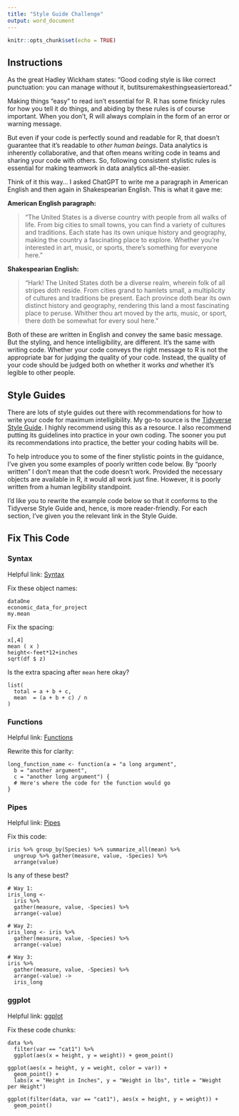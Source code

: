 ```yaml
---
title: "Style Guide Challenge"
output: word_document
---
```


```r
knitr::opts_chunk$set(echo = TRUE)
```

## Instructions

As the great Hadley Wickham states: "Good coding style is like correct punctuation: you can manage without it, butitsuremakesthingseasiertoread." 

Making things "easy" to read isn't essential for R. R has some finicky rules for how you tell it do things, and abiding by these rules is of course important. When you don't, R will always complain in the form of an error or warning message.

But even if your code is perfectly sound and readable for R, that doesn't guarantee that it's readable to *other human beings*. Data analytics is inherently collaborative, and that often means writing code in teams and sharing your code with others. So, following consistent stylistic rules is essential for making teamwork in data analytics all-the-easier. 

Think of it this way... I asked ChatGPT to write me a paragraph in American English and then again in Shakespearian English. This is what it gave me:

**American English paragraph:**

>"The United States is a diverse country with people from all walks of life. From big cities to small towns, you can find a variety of cultures and traditions. Each state has its own unique history and geography, making the country a fascinating place to explore. Whether you're interested in art, music, or sports, there's something for everyone here."

**Shakespearian English:**

>"Hark! The United States doth be a diverse realm, wherein folk of all stripes doth reside. From cities grand to hamlets small, a multiplicity of cultures and traditions be present. Each province doth bear its own distinct history and geography, rendering this land a most fascinating place to peruse. Whither thou art moved by the arts, music, or sport, there doth be somewhat for every soul here."

Both of these are written in English and convey the same basic message. But the styling, and hence intelligibility, are different. It's the same with writing code. Whether your code conveys the right message to R is not the appropriate bar for judging the quality of your code. Instead, the quality of your code should be judged both on whether it works *and* whether it's legible to other people.

## Style Guides

There are lots of style guides out there with recommendations for how to write your code for maximum intelligibility. My go-to source is the [Tidyverse Style Guide](https://style.tidyverse.org/index.html). I highly recommend using this as a resource. I also recommend putting its guidelines into practice in your own coding. The sooner you put its recommendations into practice, the better your coding habits will be.

To help introduce you to some of the finer stylistic points in the guidance, I've given you some examples of poorly written code below. By "poorly written" I don't mean that the code doesn't work. Provided the necessary objects are available in R, it would all work just fine. However, it is poorly written from a human legibility standpoint. 

I'd like you to rewrite the example code below so that it conforms to the Tidyverse Style Guide and, hence, is more reader-friendly. For each section, I've given you the relevant link in the Style Guide.


## Fix This Code

### Syntax

Helpful link: [Syntax](https://style.tidyverse.org/syntax.html)

Fix these object names:
```
dataOne
economic_data_for_project
my.mean
```

Fix the spacing:
```
x[,4]
mean ( x )
height<-feet*12+inches
sqrt(df $ z)
```

Is the extra spacing after `mean` here okay?
```
list(
  total = a + b + c,
  mean  = (a + b + c) / n
)
```


### Functions

Helpful link: [Functions](https://style.tidyverse.org/functions.html)

Rewrite this for clarity:
```
long_function_name <- function(a = "a long argument",
  b = "another argument",
  c = "another long argument") {
  # Here's where the code for the function would go
}
```


### Pipes

Helpful link: [Pipes](https://style.tidyverse.org/pipes.html)

Fix this code:
```
iris %>% group_by(Species) %>% summarize_all(mean) %>%
  ungroup %>% gather(measure, value, -Species) %>%
  arrange(value)
```

Is any of these best?

```
# Way 1:
iris_long <-
  iris %>%
  gather(measure, value, -Species) %>%
  arrange(-value)
  
# Way 2:
iris_long <- iris %>%
  gather(measure, value, -Species) %>%
  arrange(-value)
  
# Way 3:
iris %>%
  gather(measure, value, -Species) %>%
  arrange(-value) ->
  iris_long
```


### ggplot

Helpful link: [ggplot](https://style.tidyverse.org/ggplot.html)

Fix these code chunks:
```
data %>%
  filter(var == "cat1") %>%
  ggplot(aes(x = height, y = weight)) + geom_point()
```

```
ggplot(aes(x = height, y = weight, color = var)) +
  geom_point() +
  labs(x = "Height in Inches", y = "Weight in lbs", title = "Weight per Height")
```

```
ggplot(filter(data, var == "cat1"), aes(x = height, y = weight)) +
  geom_point()
```